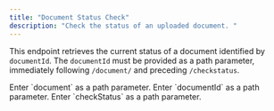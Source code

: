 ```yaml
---
title: "Document Status Check"
description: "Check the status of an uploaded document. "
---
```


This endpoint retrieves the current status of a document identified by `documentId`. The `documentId` must be provided as a path parameter, immediately following `/document/` and preceding `/checkstatus`.

<ParamField path="document" type="string">
  Enter `document` as a path parameter.
</ParamField>

<ParamField path="param" type="string">
  Enter `documentId` as a path parameter.
</ParamField>

<ParamField path="checkStatus" type="string">
  Enter `checkStatus` as a path parameter.
</ParamField>